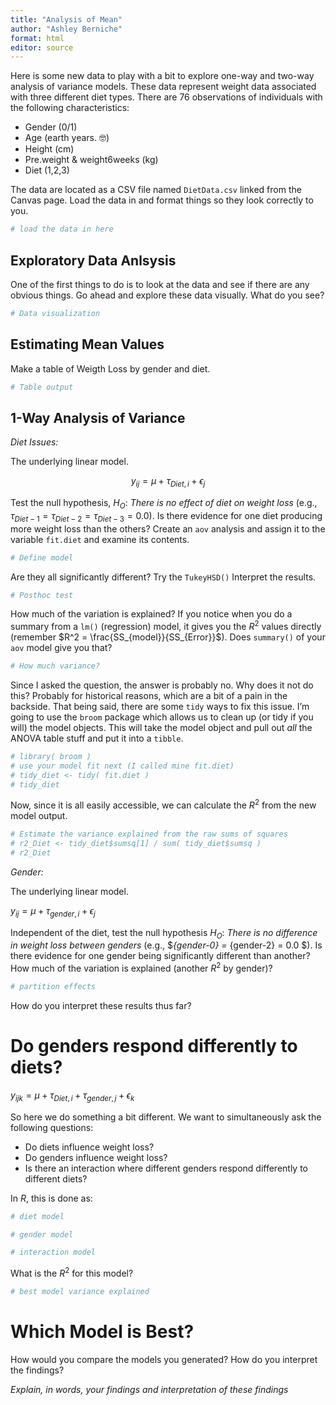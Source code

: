 ```yaml
---
title: "Analysis of Mean"
author: "Ashley Berniche"
format: html
editor: source
---
```


Here is some new data to play with a bit to explore one-way and two-way analysis of variance models.  These data represent weight data associated with three different diet types.  There are 76 observations of individuals with the following characteristics:

- Gender (0/1)
- Age (earth years. 🤓)
- Height (cm)
- Pre.weight & weight6weeks (kg)
- Diet (1,2,3)

The data are located as a CSV file named `DietData.csv` linked from the Canvas page.  Load the data in and format things so they look correctly to you.

```r
# load the data in here

```
## Exploratory Data Anlsysis

One of the first things to do is to look at the data and see if there are any obvious things.  Go ahead and explore these data visually.  What do you see?

```r
# Data visualization
```



## Estimating Mean Values

Make a table of Weigth Loss by gender and diet.

```r
# Table output
```


## 1-Way Analysis of Variance

*Diet Issues:* 


The underlying linear model.


$$
y_{ij} = \mu + \tau_{Diet, i} + \epsilon_j
$$


Test the null hypothesis, $H_O:$ *There is no effect of diet on weight loss* (e.g., $\tau_{Diet-1} = \tau_{Diet-2} = \tau_{Diet-3} = 0.0$).  Is there evidence for one diet producing more weight loss than the others?  Create an `aov` analysis and assign it to the variable `fit.diet` and examine its contents.

```r
# Define model
```

Are they all significantly different?  Try the `TukeyHSD()` Interpret the results.

```r
# Posthoc test
```
 How much of the variation is explained?  If you notice when you do a summary from a `lm()` (regression) model, it gives you the $R^2$ values directly (remember $R^2 = \frac{SS_{model}}{SS_{Error}}$).  Does `summary()` of your `aov` model give you that?
 
```r
# How much variance?
```

Since I asked the question, the answer is probably no.  Why does it not do this?  Probably for historical reasons, which are a bit of a pain in the backside.  That being said, there are some `tidy` ways to fix this issue.  I'm going to use the `broom` package which allows us to clean up (or tidy if you will) the model objects.  This will take the model object and pull out *all* the ANOVA table stuff and put it into a `tibble`.

```r
# library( broom ) 
# use your model fit next (I called mine fit.diet)
# tidy_diet <- tidy( fit.diet )
# tidy_diet
```

Now, since it is all easily accessible, we can calculate the $R^2$ from the new model output.

```r
# Estimate the variance explained from the raw sums of squares
# r2_Diet <- tidy_diet$sumsq[1] / sum( tidy_diet$sumsq )
# r2_Diet 
```


 

*Gender:* 

The underlying linear model.


$y_{ij} = \mu + \tau_{gender, i} + \epsilon_j$



Independent of the diet, test the null hypothesis $H_O:$ *There is no difference in weight loss between genders* (e.g., $\tau_{gender-0} = \tau_{gender-2} = 0.0 $).  Is there evidence for one gender being significantly different than another?  How much of the variation is explained (another $R^2$ by gender)?

```r
# partition effects
```

How do you interpret these results thus far?


# Do genders respond differently to diets?


$y_{ijk} = \mu + \tau_{Diet,i} + \tau_{gender,j} + \epsilon_k$

So here we do something a bit different.  We want to simultaneously ask the following questions:

- Do diets influence weight loss?
- Do genders influence weight loss?
- Is there an interaction where different genders respond differently to different diets?

In $R$, this is done as:

```r
# diet model
```

```r
# gender model
```

```r
# interaction model
```

What is the $R^2$ for this model?

```r
# best model variance explained
```


# Which Model is Best?

How would you compare the models you generated?  How do you interpret the findings?

*Explain, in words, your findings and interpretation of these findings*